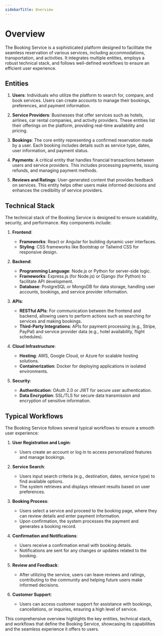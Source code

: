 ```yaml
---
sidebarTitle: Overview
---
```



# Overview

The Booking Service is a sophisticated platform designed to facilitate the seamless reservation of various services, including accommodations, transportation, and activities. It integrates multiple entities, employs a robust technical stack, and follows well-defined workflows to ensure an efficient user experience.

## Entities

1. **Users**: Individuals who utilize the platform to search for, compare, and book services. Users can create accounts to manage their bookings, preferences, and payment information.

2. **Service Providers**: Businesses that offer services such as hotels, airlines, car rental companies, and activity providers. These entities list their offerings on the platform, providing real-time availability and pricing.

3. **Bookings**: The core entity representing a confirmed reservation made by a user. Each booking includes details such as service type, dates, user information, and payment status.

4. **Payments**: A critical entity that handles financial transactions between users and service providers. This includes processing payments, issuing refunds, and managing payment methods.

5. **Reviews and Ratings**: User-generated content that provides feedback on services. This entity helps other users make informed decisions and enhances the credibility of service providers.

## Technical Stack

The technical stack of the Booking Service is designed to ensure scalability, security, and performance. Key components include:

1. **Frontend**:
   - **Frameworks**: React or Angular for building dynamic user interfaces.
   - **Styling**: CSS frameworks like Bootstrap or Tailwind CSS for responsive design.

2. **Backend**:
   - **Programming Language**: Node.js or Python for server-side logic.
   - **Frameworks**: Express.js (for Node.js) or Django (for Python) to facilitate API development.
   - **Database**: PostgreSQL or MongoDB for data storage, handling user accounts, bookings, and service provider information.

3. **APIs**:
   - **RESTful APIs**: For communication between the frontend and backend, allowing users to perform actions such as searching for services and making bookings.
   - **Third-Party Integrations**: APIs for payment processing (e.g., Stripe, PayPal) and service provider data (e.g., hotel availability, flight schedules).

4. **Cloud Infrastructure**:
   - **Hosting**: AWS, Google Cloud, or Azure for scalable hosting solutions.
   - **Containerization**: Docker for deploying applications in isolated environments.

5. **Security**:
   - **Authentication**: OAuth 2.0 or JWT for secure user authentication.
   - **Data Encryption**: SSL/TLS for secure data transmission and encryption of sensitive information.

## Typical Workflows

The Booking Service follows several typical workflows to ensure a smooth user experience:

1. **User Registration and Login**:
   - Users create an account or log in to access personalized features and manage bookings.

2. **Service Search**:
   - Users input search criteria (e.g., destination, dates, service type) to find available options.
   - The system retrieves and displays relevant results based on user preferences.

3. **Booking Process**:
   - Users select a service and proceed to the booking page, where they can review details and enter payment information.
   - Upon confirmation, the system processes the payment and generates a booking record.

4. **Confirmation and Notifications**:
   - Users receive a confirmation email with booking details.
   - Notifications are sent for any changes or updates related to the booking.

5. **Review and Feedback**:
   - After utilizing the service, users can leave reviews and ratings, contributing to the community and helping future users make informed decisions.

6. **Customer Support**:
   - Users can access customer support for assistance with bookings, cancellations, or inquiries, ensuring a high level of service.

This comprehensive overview highlights the key entities, technical stack, and workflows that define the Booking Service, showcasing its capabilities and the seamless experience it offers to users.
